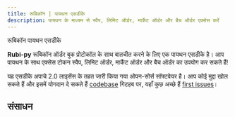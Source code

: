 ```yaml
---
title: रूबिकॉन | पायथन एसडीके
description: पायथन के माध्यम से स्वैप, लिमिट ऑर्डर, मार्केट ऑर्डर और बैच ऑर्डर एक्सेस करें
---
```


रूबिकॉन पायथन एसडीके

**Rubi-py** रूबिकॉन ऑर्डर बुक प्रोटोकॉल के साथ बातचीत करने के लिए एक पायथन एसडीके है। आप पायथन के साथ एक्सेस टोकन स्वैप, लिमिट ऑर्डर, मार्केट ऑर्डर और बैच ऑर्डर का उपयोग कर सकते हैं!

यह एसडीके अपाचे 2.0 लाइसेंस के तहत जारी किया गया ओपन-सोर्स सॉफ्टवेयर है। आप कोई मुद्दा खोल सकते हैं और इसमें योगदान दे सकते हैं [codebase](https://github.com/RubiconDeFi/rubi-py) गिटहब पर, यहाँ कुछ अच्छे हैं [first issues](https://github.com/RubiconDeFi/rubi-py/issues?q=is%3Aissue+is%3Aopen+label%3A%22good+first+issue%22)।

## संसाधन

<QuickLinks>
<QuickLink title="rubi-py" icon="installation" href="https://github.com/RubiconDeFi/rubi-py" description="गिटहब पर पायथन एसडीके देखें"></QuickLink>
<QuickLink title="डॉक्स" icon="presets" href="https://rubi.readthedocs.io/en/latest/" description="रूबी के लिए डेवलपर डॉक्स"></QuickLink>
<QuickLink title="पायथन पैकेज" icon="plugins" href="https://pypi.org/project/rubi/" description="पीईपीआई पर रूबी पैकेज स्थापित करें"></QuickLink>
<QuickLink
		title="उदाहरण"
		icon="theming"
		href="https://github.com/RubiconDeFi/rubi-py/tree/master/rubi/docs/examples"
		description="रूबी के साथ शुरुआत करने के लिए कुछ उपयोगी उदाहरण"
	></QuickLink>
</QuickLinks>